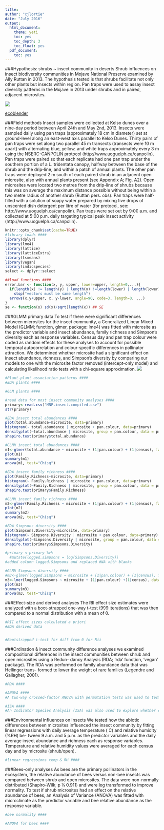 ```yaml
---
title:
author: "cjlortie"
date: "July 2016"
output:
  html_document:
    theme: yeti
    toc: yes
    toc_depth: 3
    toc_float: yes
  pdf_document:
    toc: yes
---
```

###Hypothesis: shrubs ~ insect community in deserts
Shrub influences on insect biodiversity communities in Mojave National Preserve examined by Ally Ruttan in 2013. The hypothesis tested is that shrubs facilitate not only other plants but insects within region. Pan traps were used to assay insect diversity patterns in the Mojave in 2013 under shrubs and in paired, adjacent microsites.  

![](./kelso.JPG)

[ecoblender](http://ecoblender.org)

###Field methods
Insect samples were collected at Kelso dunes over a nine-day period between April 24th and May 2nd, 2013. Insects were sampled daily using pan traps (approximately 18 cm in diameter) set at ground-level along an east-west axis parallel to Kelso Dunes. Thirty pairs of pan traps were set along two parallel 45 m transects (transects were 10 m apart) with alternating blue, yellow, and white traps approximately every 3 m using the NSERC-CANPOLIN protocol (http://www.uoguelph.ca/canpolin). Pan traps were paired so that each replicate had one pan trap under the southern portion of a L. tridentata canopy, halfway between the base of the shrub and the drip-line, and within a patch of annual plants. The other pan traps were deployed 2 m south of each paired shrub in an adjacent open microsite, also with annual plants present (see Appendix A; Fig. A2). Open microsites were located two metres from the drip-line of shrubs because this was on average the maximum distance possible without being within a two metre radius of another shrub (Ruttan pers. obs). Pan traps were half-filled with a solution of soapy water prepared by mixing five drops of unscented dish detergent per litre of water (for protocol, see: http://www.uoguelph.ca/canpolin). Pan traps were set out by 9:00 a.m. and collected at 5:00 p.m. daily targeting typical peak insect activity (http://www.uoguelph.ca/canpolin). 

```r
knitr::opts_chunk$set(cache=TRUE)
#library loads ####
library(dplyr)
library(lme4)
library(lattice)
library(latticeExtra)
library(lsmeans)
library(vegan)
library(indicspecies)
select <- dplyr::select

##load functions ####
error.bar <- function(x, y, upper, lower=upper, length=0,...){
  if(length(x) != length(y) | length(y) !=length(lower) | length(lower) != length(upper))
    stop("vectors must be same length")
  arrows(x,y+upper, x, y-lower, angle=90, code=3, length=0, ...)
}
se <- function(x) sd(x)/sqrt(length(x)) ## SE
```

###GLMM primary data
To test if there were significant differences between microsites for the insect community, a Generalized Linear Mixed Model (GLMM; function, glmer, package: lme4) was fitted with microsite as the predictor variable and insect abundance, family richness and Simpson’s diversity each as response variables. Census day and pan trap colour were coded as random effects for these analyses to account for possible temporal autocorrelation and colour-specific differences in pollinator attraction. We determined whether microsite had a significant effect on insect abundance, richness, and Simpson’s diversity by comparing our models to one with the microsite factor removed (intercept-only model) and calculating likelihood ratio tests with a chi-square approximation.
![](./mnp.JPG)

```r
#Plant-plant association patterns ####
#EDA plants ####

#GLM plants ####

```

```r
#read data for most insect community analyses ####
primary<-read.csv("MNP.insect.compiled.csv")
str(primary)

#EDA insect total abundances ####
plot(total.abundance~microsite, data=primary)
histogram(~ total.abundance | microsite + pan.colour, data=primary)
densityplot(~total.abundance | microsite, group = pan.colour, data = primary)
shapiro.test(primary$total.abundance)

#GLMM insect total abundances ####
m1<-glmer(total.abundance ~ microsite + (1|pan.colour) + (1|census), family=poisson, data=primary)
plot(m1)
summary(m1)
anova(m1, test="Chisq")

#EDA insect family richness ####
plot(Family.Richness~microsite, data=primary)
histogram(~ Family.Richness | microsite + pan.colour, data=primary)
densityplot(~Family.Richness | microsite, group = pan.colour, data = primary)
shapiro.test(primary$Family.Richness)

#GLMM insect family richness ####
m2<-glmer(Family.Richness ~ microsite + (1|pan.colour) + (1|census), family=poisson, data=primary)
plot(m2)
summary(m2)
anova(m2, test="Chisq")

#EDA Simpsons diversity ####
plot(Simpsons.Diversity~microsite, data=primary)
histogram(~ Simpsons.Diversity | microsite + pan.colour, data=primary)
densityplot(~Simpsons.Diversity | microsite, group = pan.colour, data = primary)
shapiro.test(primary$Simpsons.Diversity)

#primary <-primary %>% 
  #mutate(logged.simpsons = log(Simpsons.Diversity))
#added column logged.Simpsons and replaced #NA with blanks

#GLMM Simpsons diversity ####
#m3<-glmer(logged.Simpsons ~ microsite + (1|pan.colour) + (1|census), family=gaussian, data=primary)
m3<-lmer(logged.Simpsons ~ microsite + (1|pan.colour) +(1|census), data=primary)
plot(m3)
summary(m3) 
anova(m3, test="Chisq")

```

###Effect-size and derived analyses
The RII effect size estimates were analyzed with a boot-strapped one-way t-test (999 iterations) that was then compared to a normal distribution with a mean of 0.
``` r
#RII effect sizes calculated a priori
#EDA derived data


#Bootstrapped t-test for diff from 0 for Rii

```

###Ordination & insect community difference analyses
we examined compositional differences in the insect communities between shrub and open microsites using a Redun- dancy Analysis (RDA; ‘rda’ function, ‘vegan’ package). The RDA was performed on family abundance data that was Hellinger trans- formed to lower the weight of rare families (Legendre and Gallagher, 2001). 
```r
#RDA ####

#ANOVA ####
#A two-way crossed-factor ANOVA with permutation tests was used to test for differences in arthropod community structure between shrub and open microsites

#ISA ####
#An Indicator Species Analysis (ISA) was also used to explore whether certain species were more strongly indicative of either of the two microsite classifications tested and was performed with the ‘indval’ function (package: ‘indicspecies’).


```

###Environmental influences on insects
We tested how the abiotic differences between microsites influenced the insect community by fitting linear regressions with daily average temperature ( C) and relative humidity (%RH) be- tween 9 a.m. and 5 p.m. as the predictor variables and the daily average insect abundance and richness each as response variables. Temperature and relative humidity values were averaged for each census day and by microsite (shrub/open).

```r
#linear regressions temp & RH ####

```

###Bees-only analyses
As bees are the primary pollinators in the ecosystem, the relative abundance of bees versus non-bee insects was compared between shrub and open microsites. The data were non-normally distributed (Shapiro-Wilk; p 1⁄4 0.911) and were log transformed to improve normality. To test if shrub microsites had an effect on the relative abundance of bees, an Analysis of Variance (ANOVA) was fitted with microclimate as the predictor variable and bee relative abundance as the response variable.

```r
#bee normality ####

#ANOVA for bees ####

```
